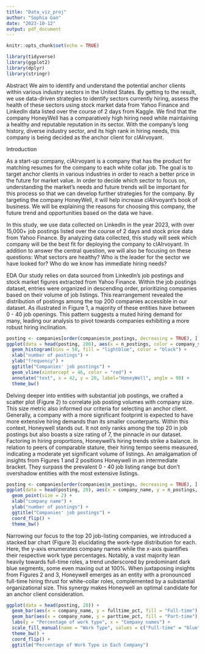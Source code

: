 ```yaml
---
title: "Data_viz_proj"
author: "Sophia Gan"
date: "2023-10-12"
output: pdf_document
---
```


```r
knitr::opts_chunk$set(echo = TRUE)
```

```r
library(tidyverse)
library(ggplot2)
library(dplyr)
library(stringr)
```

Abstract 
We aim to identify and understand the potential anchor clients within various industry sectors in the United States. By getting to the result, we use data-driven strategies to identify sectors currently hiring, assess the health of these sectors using stock market data from Yahoo Finance and LinkedIn data listed over the course of 2 days from Kaggle. We find that the company HoneyWell has a comparatively high hiring need while maintaining a healthy and reputable reputation in its sector. With the company’s long history, diverse industry sector, and its high rank in hiring needs, this company is being decided as the anchor client for clAIrvoyant.

Introduction

As a start-up company, clAIrvoyant is a company that has the product for matching resumes for the company to each white collar job. The goal is to target anchor clients in various industries in order to reach a better price in the future for market value. In order to decide which sector to focus on, understanding the market’s needs and future trends will be important for this process so that we can develop further strategies for the company. By targeting the company HoneyWell, it will help increase clAIrvoyant’s book of business. We will be explaining the reasons for choosing this company, the future trend and opportunities based on the data we have. 

In this study, we use data collected on LinkedIn in the year 2023, with over 15,000+ job postings listed over the course of 2 days and stock price data from Yahoo Finance. By analyzing data collected, this study will seek which company will be the best fit for deploying the company to clAIrvoyant. In addition to answer the central question, we will also be focusing on these questions:
What sectors are healthy?
Who is the leader for the sector we have looked for?
Who do we know has immediate hiring needs?


EDA
Our study relies on data sourced from LinkedIn's job postings and stock market figures extracted from Yahoo Finance. Within the job postings dataset, entries were organized in descending order, prioritizing companies based on their volume of job listings. This rearrangement revealed the distribution of postings among the top 200 companies accessible in our dataset. As illustrated in Figure 1, a majority of these entities have between 0 - 40 job openings. This pattern suggests a muted hiring demand for many, leading our analysis to pivot towards companies exhibiting a more robust hiring inclination.
```r
posting <- companies[order(companies$n_postings, decreasing = TRUE), ]
ggplot(data = head(posting, 200), aes(x = n_postings, color = company_size)) +
  geom_histogram(bins = 50, fill = "lightblue", color = "black") + 
  xlab("number of postings") +
  ylab("frequency") +
  ggtitle("Companies' job postings") +
  geom_vline(xintercept = 46, color = "red") + 
  annotate("text", x = 42, y = 20, label="HoneyWell", angle = 90) + 
  theme_bw()
```

Delving deeper into entities with substantial job postings, we crafted a scatter plot (Figure 2) to correlate job posting volumes with company size. This size metric also informed our criteria for selecting an anchor client. Generally, a company with a more significant footprint is expected to have more extensive hiring demands than its smaller counterparts. Within this context, Honeywell stands out. It not only ranks among the top 20 in job postings but also boasts a size rating of 7, the pinnacle in our dataset. Factoring in hiring proportions, Honeywell's hiring trends strike a balance. In relation to peers of comparable stature, their hiring tempo seems measured, indicating a moderate yet significant volume of listings. An amalgamation of insights from Figures 1 and 2 positions Honeywell in an intermediate bracket. They surpass the prevalent 0 - 40 job listing range but don't overshadow entities with the most extensive listings.
```r
posting <- companies[order(companies$n_postings, decreasing = TRUE), ]
ggplot(data = head(posting, 20), aes(x = company_name, y = n_postings, color = company_size)) +
  geom_point(size = 2) +
  xlab("company name") +
  ylab("number of postings") +
  ggtitle("Companies' job postings") +
  coord_flip() +
  theme_bw()
```

Narrowing our focus to the top 20 job-listing companies, we introduced a stacked bar chart (Figure 3) elucidating the work-type distribution for each. Here, the y-axis enumerates company names while the x-axis quantifies their respective work type percentages. Notably, a vast majority lean heavily towards full-time roles, a trend underscored by predominant dark blue segments, some even maxing out at 100%. When juxtaposing insights from Figures 2 and 3, Honeywell emerges as an entity with a pronounced full-time hiring thrust for white-collar roles, complemented by a substantial organizational size. This synergy makes Honeywell an optimal candidate for an anchor client consideration.
```r
ggplot(data = head(posting, 20)) +
  geom_bar(aes(x = company_name, y = fulltime_pct, fill = "Full-time"), stat = "identity") +
  geom_bar(aes(x = company_name, y = parttime_pct, fill = "Part-time"), stat = "identity") +
  labs(y = "Percentage of work type", x = "Company names") +
  scale_fill_manual(name = "Work Type", values = c("Full-time" = "blue", "Part-time" = "darkturquoise")) +
  theme_bw() +
  coord_flip() +
  ggtitle("Percentage of Work Type in Each Company")
```